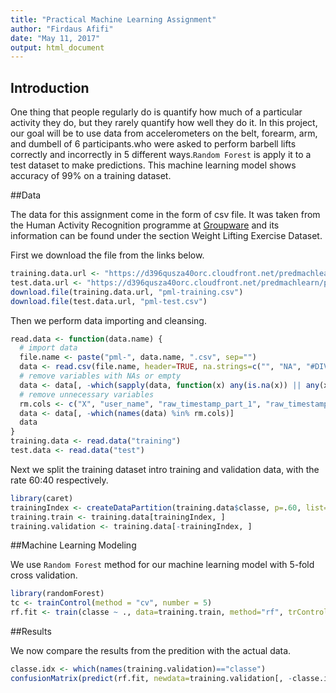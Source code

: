---
title: "Practical Machine Learning Assignment"
author: "Firdaus Afifi"
date: "May 11, 2017"
output: html_document
---

## Introduction

One thing that people regularly do is quantify how much of a particular activity they do, but they rarely quantify how well they do it. In this project, our goal will be to use data from accelerometers on the belt, forearm, arm, and dumbell of 6 participants.who were asked to perform barbell lifts correctly and incorrectly in 5 different ways.`Random Forest` is apply it to a test dataset to make predictions. This machine learning model shows accuracy of 99% on a training dataset.

##Data

The data for this assignment come in the form of csv file.
It was taken from the Human Activity Recognition programme at [Groupware](http://groupware.les.inf.puc-rio.br/har) and its information can be found under the section Weight Lifting Exercise Dataset.

First we download the file from the links below.

```{r}
training.data.url <- "https://d396qusza40orc.cloudfront.net/predmachlearn/pml-training.csv"
test.data.url <- "https://d396qusza40orc.cloudfront.net/predmachlearn/pml-testing.csv"
download.file(training.data.url, "pml-training.csv")
download.file(test.data.url, "pml-test.csv")
```

Then we perform data importing and cleansing.

```{r}
read.data <- function(data.name) {
  # import data
  file.name <- paste("pml-", data.name, ".csv", sep="")
  data <- read.csv(file.name, header=TRUE, na.strings=c("", "NA", "#DIV/0!"))
  # remove variables with NAs or empty
  data <- data[, -which(sapply(data, function(x) any(is.na(x)) || any(x=="")))]
  # remove unnecessary variables
  rm.cols <- c("X", "user_name", "raw_timestamp_part_1", "raw_timestamp_part_2", "cvtd_timestamp", "new_window", "num_window")
  data <- data[, -which(names(data) %in% rm.cols)]
  data
}
training.data <- read.data("training")
test.data <- read.data("test")
```

Next we split the training dataset intro training and validation data, with the rate 60:40 respectively.

```{r}
library(caret)
trainingIndex <- createDataPartition(training.data$classe, p=.60, list=FALSE)
training.train <- training.data[trainingIndex, ]
training.validation <- training.data[-trainingIndex, ]
```

##Machine Learning Modeling

We use `Random Forest` method for our machine learning model with 5-fold cross validation.

```{r}
library(randomForest)
tc <- trainControl(method = "cv", number = 5)
rf.fit <- train(classe ~ ., data=training.train, method="rf", trControl=tc)
```

##Results

We now compare the results from the predition with the actual data.

```{r}
classe.idx <- which(names(training.validation)=="classe")
confusionMatrix(predict(rf.fit, newdata=training.validation[, -classe.idx]),training.validation$classe)
```

